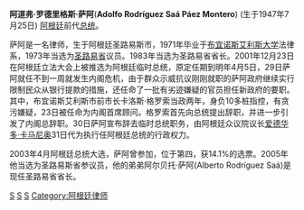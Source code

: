 {{infobox politician
|name=阿道弗·罗德里格斯·萨阿
|image=Adolfo Rodríguez Saá con banda presidencial.jpg
|imagesize=200px
|order=阿根廷总统
|term_start=2001年12月23日
|term_end=2001年12月31日
|predecessor=[[拉蒙·普埃尔塔|拉蒙·普埃尔塔]]
|successor=[[爱德华多·奥斯卡·卡马尼奥|爱德华多·卡马尼奥]]
|vicepresident=无
|birth_date={{birth date and age|1947|07|25}}
|birth_place={{ARG}}[[圣路易斯|圣路易斯]]
|occupation=[[律师|律师]]
|party=[[正义党_(阿根廷)|正义党]]
}}
'''阿道弗·罗德里格斯·萨阿'''('''Adolfo Rodríguez Saá Páez Montero''') (生于1947年7月25日) [[阿根廷|阿根廷]]前代[[阿根廷总统|总统]]。

萨阿是一名律师，生于阿根廷圣路易斯市，1971年毕业于[[布宜诺斯艾利斯大学|布宜诺斯艾利斯大学]]法律系，1973年当选为[[圣路易省|圣路易省]]议员。1983年当选为圣路易省省长。2001年12月23日在阿根廷立法大会上被推选为阿根廷临时总统，原定任期到明年4月5日，29日萨阿就任不到一周就发生内阁危机，由于群众示威抗议刚刚就职的萨阿政府继续实行限制民众从银行提款的措施，还任命了一批有劣迹嫌疑的官员担任新政府的要职。其中，布宜诺斯艾利斯市前市长卡洛斯·格罗索当政两年，身负10多桩指控，有贪污嫌疑，23日被任命为内阁首席顾问。格罗索首先向总统提出辞职，并进一步引发了内阁总辞职。30日萨阿宣布辞去临时总统职务，由阿根廷众议院议长[[爱德华多·卡马尼奥|爱德华多·卡马尼奥]]31日代为执行任阿根廷总统的行政权力。

2003年4月阿根廷总统大选，萨阿曾参加，位于第四，获14.1%的选票。2005年他当选为圣路易斯省参议员，他的弟弟阿尔贝托·萨阿(Alberto Rodríguez Saá)是现任圣路易省省长。

{{start box}}
{{s-before|[[拉蒙·普埃尔塔|拉蒙·普埃尔塔]]}}
{{s-title|[[阿根廷总统|临时总统]]|2001}}
{{s-after|[[爱德华多·奥斯卡·卡马尼奥|爱德华多·奥斯卡·卡马尼奥]]}}
{{s-before|[[Hugo_di_Rissio|Hugo di Rissio]] (de facto)}}
{{s-title|[[圣路易省|圣路易斯省省长]]|1983-2001}}
{{s-after|[[玛丽亚·艾莉西亚·莱梅|玛丽亚·艾莉西亚·莱梅]](María Alicia Lemme)}}
{{end box}}

{{Authority control}}
[[Category:阿根廷总统|S]]
[[Category:1947年出生|S]]
[[Category:布宜诺斯艾利斯大学校友|S]]
[[Category:阿根廷律师|Category:阿根廷律师]]
